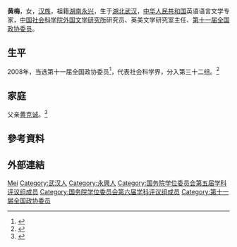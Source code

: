 {{Otheruses|other=名为黄梅的其他事物|黄梅}}

'''黄梅'''{{BD|1950年|||}}，女，[[汉族|汉族]]，祖籍[[湖南|湖南]][[永兴县|永兴]]，生于[[湖北|湖北]][[武汉|武汉]]，[[中华人民共和国|中华人民共和国]]英语语言文学专家，[[中国社会科学院外国文学研究所|中国社会科学院外国文学研究所]]研究员、英美文学研究室主任、[[第十一届全国政协委员|第十一届全国政协委员]]。

== 生平 ==
2008年，当选第十一届全国政协委员<ref>{{cite news|title=第十一届全国政协委员名单|url=http://www.indaa.com.cn/zt/2009qglh/zxzs/200903/t20090303_127573.html|accessdate=2013-04-09|newspaper=新华社北京1月25日电 中国人民政治协商会议第十一届全国委员会委员名单(共2237人，2008年1月25日政协第十届全国委员会常务委员会第二十次会议通过)|date=2008-01-25|deadurl=yes|archiveurl=https://web.archive.org/web/20130928014403/http://www.indaa.com.cn/zt/2009qglh/zxzs/200903/t20090303_127573.html|archivedate=2013-09-28}}</ref>，代表社会科学界，分入第三十二组。<ref>{{cite news|title=全国政协信息-黄梅|url=http://www.cppcc.gov.cn/CMS/wylibary/showJcwyxtInfoWylibary.action?tabJcwyxt.guid=11W0011560&wytype=wjwy|accessdate=2013-04-11|newspaper=全国政协委员会}}</ref>

== 家庭 ==
父亲[[黄克诚|黄克诚]]。<ref>{{Cite web|title=黄克诚四子女：一个清华两个北大， 还一个文学博士|url=http://hunan.voc.com.cn/xhn/article/201705/201705071145213465.html|access-date=2021-06-23|work=新湖南|archive-date=2021-06-24|archive-url=https://web.archive.org/web/20210624204216/http://hunan.voc.com.cn/xhn/article/201705/201705071145213465.html|dead-url=no}}</ref>

== 參考資料 ==
{{Reflist}}

== 外部連結 ==
{{国务院学位委员会第五届学科评议组/外国语言文学}}
{{国务院学位委员会第六届学科评议组/外国语言文学}}

{{Authority control}}
{{DEFAULTSORT:Huang}}
[[Category:黄姓|Mei]]
[[Category:武汉人|Category:武汉人]]
[[Category:永興人|Category:永興人]]
[[Category:国务院学位委员会第五届学科评议组成员|Category:国务院学位委员会第五届学科评议组成员]]
[[Category:国务院学位委员会第六届学科评议组成员|Category:国务院学位委员会第六届学科评议组成员]]
[[Category:第十一届全国政协委员|Category:第十一届全国政协委员]]